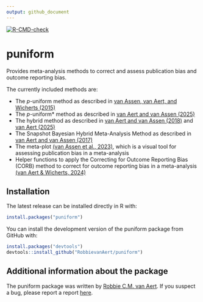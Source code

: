 ```yaml
---
output: github_document
---
```


<!-- README.md is generated from README.Rmd. Please edit that file -->

[![R-CMD-check](https://github.com/RobbievanAert/puniform/actions/workflows/R-CMD-check.yaml/badge.svg?branch=master)](https://github.com/RobbievanAert/puniform/actions/workflows/R-CMD-check.yaml)

# puniform

Provides meta-analysis methods to correct and assess publication bias and outcome reporting bias. 

The currently included methods are:

+ The *p*-uniform method as described in [van Assen, van Aert, and Wicherts (2015)](https://psycnet.apa.org/doiLanding?doi=10.1037%2Fmet0000025)
+ The *p*-uniform* method as described in [van Aert and van Assen (2025)](https://osf.io/preprints/metaarxiv/zqjr9/)
+ The hybrid method as described in [van Aert and van Assen (2018)](https://link.springer.com/article/10.3758/s13428-017-0967-6) and [van Aert (2025)](https://doi.org/10.1037/met0000719)
+ The Snapshot Bayesian Hybrid Meta-Analysis Method as described in [van Aert and van Assen (2017)](https://journals.plos.org/plosone/article?id=10.1371/journal.pone.0175302)
+ The meta-plot [(van Assen et al., 2023)](https://doi.org/10.1027/2151-2604/a000513), which is a visual tool for assessing publication bias in a meta-analysis
+ Helper functions to apply the Correcting for Outcome Reporting Bias (CORB) method to correct for outcome reporting bias in a meta-analysis [(van Aert & Wicherts, 2024)](https://link.springer.com/article/10.3758/s13428-023-02132-2)
    
## Installation

The latest release can be installed directly in R with:

```r
install.packages("puniform")
```

You can install the development version of the puniform package from GitHub with:

```r
install.packages("devtools")
devtools::install_github("RobbievanAert/puniform")
```

## Additional information about the package

The puniform package was written by [Robbie C.M. van Aert](https://www.robbievanaert.com).
If you suspect a bug, please report a report [here](https://github.com/RobbievanAert/puniform/issues).